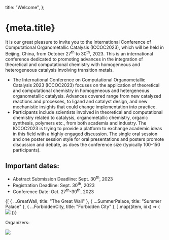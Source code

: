 
  title: "Welcome",
};

<Head>
  <title>{`${meta.title} - ICCOC2023`}</title>
</Head>

# {meta.title}

It is our great pleasure to invite you to the International Conference of Computational Organometallic Catalysis
(ICCOC2023), which will be held in Beijing, China, from October 27<sup>th</sup> to 30<sup>th</sup>, 2023. This
is an international conference dedicated to promoting advances in the integration of theoretical and computational
chemistry with homogeneous and heterogeneous catalysis involving transition metals.

- The International Conference on Computational Organometallic Catalysis 2023 (ICCOC2023) focuses on the
  application of theoretical and computational chemistry in homogeneous and hetergeneous organometallic catalysis.
  Advances covered range from new catalyzed reactions and processes, to ligand and catalyst design, and new mechanistic
  insights that could change implementation into practice.
- Participants include scientists involved in theoretical and computational chemistry related to catalysis,
  organometallic chemistry, organic synthesis, polymers etc., from both academia and industry. The ICCOC2023 is trying
  to provide a platform to exchange academic ideas in this field with a highly engaged discussion. The single oral
  session and one poster session style for oral presentations and posters promote discussion and debate, as does the
  conference size (typically 100-150 participants).

## Important dates:

- Abstract Submission Deadline: Sept. 30<sup>th</sup>, 2023
- Registration Deadline: Sept. 30<sup>th</sup>, 2023
- Conference Date: Oct. 27<sup>th</sup>-30<sup>th</sup>, 2023

<ImageList cols={3}>
  {[
    { ...GreatWall, title: "The Great Wall" },
    { ...SummerPalace, title: "Summer Palace" },
    { ...ForbiddenCity, title: "Forbidden City" },
  ].map((item, idx) => (
    <ImageListItem key={idx}>
      <img src={item.src}></img>
      <ImageListItemBar title={item.title}></ImageListItemBar>
    </ImageListItem>
  ))}
</ImageList>

Organizers:

<Image src={BUCT}></Image>
